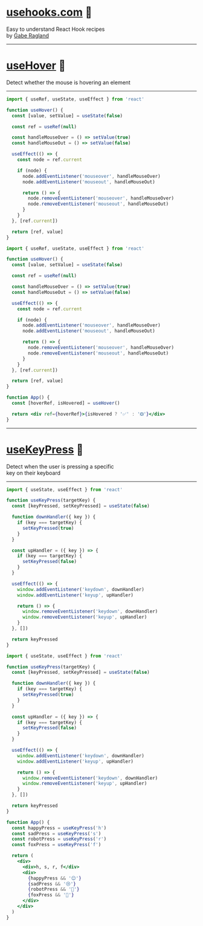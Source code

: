 
# [usehooks.com](https://usehooks.com/) 🐠

Easy to understand React Hook recipes <br />
by [Gabe Ragland](https://twitter.com/gabe_ragland)

---

# [useHover](https://usehooks.com/useHover/) 🚀

Detect whether the mouse is hovering an element

---

<CodeSurferLayout>

```jsx
import { useRef, useState, useEffect } from 'react'

function useHover() {
  const [value, setValue] = useState(false)

  const ref = useRef(null)

  const handleMouseOver = () => setValue(true)
  const handleMouseOut = () => setValue(false)

  useEffect(() => {
    const node = ref.current

    if (node) {
      node.addEventListener('mouseover', handleMouseOver)
      node.addEventListener('mouseout', handleMouseOut)

      return () => {
        node.removeEventListener('mouseover', handleMouseOver)
        node.removeEventListener('mouseout', handleMouseOut)
      }
    }
  }, [ref.current])

  return [ref, value]
}
```

```jsx
import { useRef, useState, useEffect } from 'react'

function useHover() {
  const [value, setValue] = useState(false)

  const ref = useRef(null)

  const handleMouseOver = () => setValue(true)
  const handleMouseOut = () => setValue(false)

  useEffect(() => {
    const node = ref.current

    if (node) {
      node.addEventListener('mouseover', handleMouseOver)
      node.addEventListener('mouseout', handleMouseOut)

      return () => {
        node.removeEventListener('mouseover', handleMouseOver)
        node.removeEventListener('mouseout', handleMouseOut)
      }
    }
  }, [ref.current])

  return [ref, value]
}

function App() {
  const [hoverRef, isHovered] = useHover()

  return <div ref={hoverRef}>{isHovered ? '✅' : '❎'}</div>
}
```

</CodeSurferLayout>

---

# [useKeyPress](https://usehooks.com/useKeyPress/) 🚀

Detect when the user is pressing a specific <br />
key on their keyboard

---

<CodeSurferLayout>

```jsx
import { useState, useEffect } from 'react'

function useKeyPress(targetKey) {
  const [keyPressed, setKeyPressed] = useState(false)

  function downHandler({ key }) {
    if (key === targetKey) {
      setKeyPressed(true)
    }
  }

  const upHandler = ({ key }) => {
    if (key === targetKey) {
      setKeyPressed(false)
    }
  }

  useEffect(() => {
    window.addEventListener('keydown', downHandler)
    window.addEventListener('keyup', upHandler)

    return () => {
      window.removeEventListener('keydown', downHandler)
      window.removeEventListener('keyup', upHandler)
    }
  }, [])

  return keyPressed
}
```

```jsx
import { useState, useEffect } from 'react'

function useKeyPress(targetKey) {
  const [keyPressed, setKeyPressed] = useState(false)

  function downHandler({ key }) {
    if (key === targetKey) {
      setKeyPressed(true)
    }
  }

  const upHandler = ({ key }) => {
    if (key === targetKey) {
      setKeyPressed(false)
    }
  }

  useEffect(() => {
    window.addEventListener('keydown', downHandler)
    window.addEventListener('keyup', upHandler)

    return () => {
      window.removeEventListener('keydown', downHandler)
      window.removeEventListener('keyup', upHandler)
    }
  }, [])

  return keyPressed
}

function App() {
  const happyPress = useKeyPress('h')
  const sadPress = useKeyPress('s')
  const robotPress = useKeyPress('r')
  const foxPress = useKeyPress('f')

  return (
    <div>
      <div>h, s, r, f</div>
      <div>
        {happyPress && '😊'}
        {sadPress && '😢'}
        {robotPress && '🤖'}
        {foxPress && '🦊'}
      </div>
    </div>
  )
}
```

</CodeSurferLayout>
